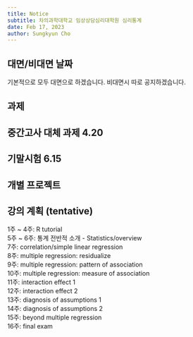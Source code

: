 ```yaml
---
title: Notice
subtitle: 차의과학대학교 임상상담심리대학원 심리통계
date: Feb 17, 2023
author: Sungkyun Cho
---
```


## 대면/비대면 날짜
기본적으로 모두 대면으로 하겠습니다. 비대면시 따로 공지하겠습니다.

## 과제

## 중간고사 대체 과제 4.20

## 기말시험 6.15

## 개별 프로젝트 

## 강의 계획 (tentative)
1주 ~ 4주: R tutorial  
5주 ~ 6주: 통계 전반적 소개 - Statistics/overview  
7주: correlation/simple linear regression  
8주: multiple regression: residualize  
9주: multiple regression: pattern of association  
10주: multiple regression: measure of association  
11주: interaction effect 1  
12주: interaction effect 2  
13주: diagnosis of assumptions 1  
14주: diagnosis of assumptions 2  
15주: beyond multiple regression  
16주: final exam  